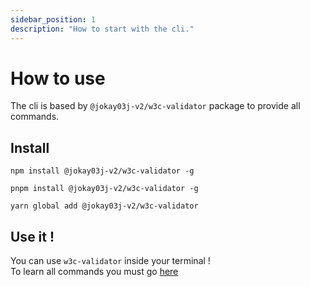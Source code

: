 ```yaml
---
sidebar_position: 1
description: "How to start with the cli."
---
```



# How to use

The cli is based by `@jokay03j-v2/w3c-validator` package to provide all commands.

## Install

<Tabs>
  <TabItem value="npm" label="npm" default>

    npm install @jokay03j-v2/w3c-validator -g

  </TabItem>
  <TabItem value="pnpm" label="pnpm">

    pnpm install @jokay03j-v2/w3c-validator -g

  </TabItem>
  <TabItem value="yarn" label="yarn">

    yarn global add @jokay03j-v2/w3c-validator

  </TabItem>
</Tabs>

## Use it !

You can use `w3c-validator` inside your terminal !<br/>
To learn all commands you must go [here](./commands/check.md)
